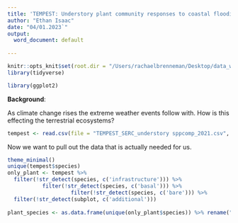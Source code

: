 ---
title: 'TEMPEST: Understory plant community responses to coastal flooding'
author: "Ethan Isaac"
date: "04/01.2023`"
output:
  word_document: default
 
---

```{r, setup, include=FALSE}
knitr::opts_knit$set(root.dir = "/Users/rachaelbrenneman/Desktop/data_wrangle/UNCG_DataWrangling")
library(tidyverse)

library(ggplot2)
```

**Background**:

As climate change rises the extreme weather events follow with. How is this effecting the terrestrial ecosystems?

```{r}
tempest <- read.csv(file = "TEMPEST_SERC_understory sppcomp_2021.csv", stringsAsFactors = F)
```

Now we want to pull out the data that is actually needed for us. 
```{r, results='hide'}
theme_minimal() 
unique(tempest$species) 
only_plant <- tempest %>% 
  filter(!str_detect(species, c('infrastructure'))) %>% 
           filter(!str_detect(species, c('basal'))) %>% 
                    filter(!str_detect(species, c('bare'))) %>% 
  filter(!str_detect(subplot, c('additional')))
  
plant_species <- as.data.frame(unique(only_plant$species)) %>% rename("species" = "unique(only_plant$species)")
```